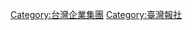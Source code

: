 {{commonscat|Union Group (Taiwan)}}
[[Category:台灣企業集團|Category:台灣企業集團]]
[[Category:臺灣報社|Category:臺灣報社]]